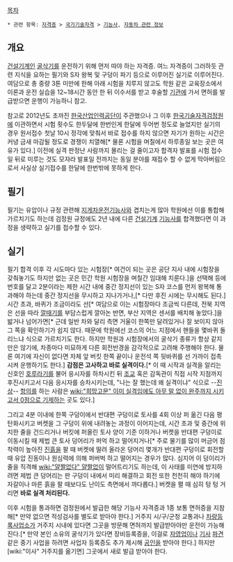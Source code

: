 [[목차]]
 * 관련 항목: [[자격증]] > [[국가기술자격]] > [[기능사]], [[자동차 관련 정보]]
== 개요 == 
[[건설기계]]인 [[굴삭기]]를 운전하기 위해 먼저 따야 하는 자격증. 여느 자격증이 그러하듯 관련 지식을 요하는 필기와 S자 왕복 및 구덩이 파기 등으로 이루어진 실기로 이루어진다. 여담으로 총 중량 3톤 미만에 한해 아래 시험을 치루지 않고도 학원 같은 교육장소에서 이론과 운전 실습을 12~18시간 동안 한 뒤 이수서를 받고 후술할 [[기관]]에 가서 면허를 발급받으면 운행이 가능하니 참고.

참고로 2012년도 초까진 [[한국산업인력공단]]이 주관했으나 그 이후 [[한국기술자격검정원]]에 이관하면서 시험 횟수도 한두달에 한번인게 한달에 두어번 정도로 늘었지만 실기의 경우 원서접수 첫날 10시 정각에 맞춰서 바로 접수를 하지 않으면 자기가 원하는 시간은 커녕 금새 마감될 정도로 경쟁이 치열해[* 물론 시험을 며칠에서 하루종일 보는 곳은 여유가 있다.] 이전에 실격 판정난 사람까지 몰리는 걸 줄이고자 합격자 발표를 시험 접수일 뒤로 미루는 것도 모자라 발표일 전까지는 동일 분야를 재접수 할 수 없게 막아버림으로서 사실상 실기접수를 한달에 한번밖에 못하게 한다.

== 필기 ==
필기는 유압이나 규정 관련해 [[지게차운전기능사]]와 겹치는게 많아 학원에선 이를 통합해 가르치기도 하는데 검정원 규정에도 2년 내에 다른 [[건설기계]] [[기능사]]를 합격했다면 이 과정을 생략하고 실기를 접수할 수 있다.

== 실기 ==
{{{#!html
<iframe width="560" height="315" src="//www.youtube.com/embed/nutDcsa3on0" frameborder="0" allowfullscreen></iframe>
}}}

필기 합격 이후 각 시도마다 있는 시험장[* 여건이 되는 곳은 공단 지사 내에 시험장을 갖춰놓기도 하지만 없는 곳은 민간 학원 시험장을 며칠간 임대해 치룬다.]을 선택해 등에 번호를 달고 2분이라는 제한 시간 내에 중간 정지선이 있는 S자 코스를 먼저 왕복해 통과해야 하는데 중간 정지선을 무시하고 지나가거나,[* 다만 후진 시에는 무시해도 된다.] 시간 초과, 바퀴가 조금이라도 선[* 여담으로 이는 시험장마다 조금씩 다른데, 전북 지역은 선을 따라 [[깔때기]]를 부담스럽게 깔아논 반면, 부산 지역은 센서를 배치해 놓았다.]을 밟거나 넘어가면[* 근데 일반 차와 달리 측면 거울이 한쪽만 달려있거나 잘 보이지 않아 그 쪽을 확인하기가 쉽지 않다. 때문에 학원에선 코스의 어느 지점에서 핸들을 몇바퀴 돌리느냐 식으로 가르치기도 한다. 하지만 학원과 시험장에서의 굴삭기 종류가 항상 같지만은 않기에, 차종마다 미묘하게 다른 회전반경을 감각적으로 고려해 주행해야 한다. 물론 여기에 자신이 없다면 차체 앞 버킷 한쪽 끝이나 운전석 쪽 뒷바퀴를 선 가까이 접촉시켜 운행하기도 한다.] '''감점은 고사하고 바로 실격이다.'''[* 이 때 시작과 실격을 알리는 신호인 [[호루라기]]를 불어 응시자를 하차시킨 뒤 [[조교]] 혹은 감독관이 직접 시작 지점까지 후진시키고서 다음 응시자를 승차시키는데, "나는 잘 했는데 왜 실격이냐" 식으로 --[[진상]]-- [[항의]]를 하는 사람은 [[wiki:"희망고문" 이미 실격임에도 아무 말 없이 완주까지 시키고서 0점으로 기제]]하는 곳도 있다.]

그리고 4분 이내에 한쪽 구덩이에서 반대편 구덩이로 토사를 4회 이상 퍼 옮긴 다음 평탄화시키고 버켓을 그 구덩이 위에 내려놓는 과정이 이어지는데, 시간 초과 및 중간에 위치한 줄을 건드리거나 버킷에 퍼올린 토사 양이 기준 이하거나 버켓을 반대편 구덩이로 이동시킬 때 제법 큰 토사 덩어리가 퍼억 하고 떨어지거나[* 주로 물기를 많이 머금어 점착력이 높아진 [[진흙]]을 팔 때 버켓에 딸려 올라온 덩어리 몇개가 반대편 구덩이로 회전할 때 유압 진동이나 원심력에 의해 퍼버벅 하고 떨어지는 경우가 많다. 심지어 이 덩이리가 줄을 직격해 [[wiki:"얄짤없다" 얄짤없이]] 떨어트리기도 하는데, 이 사태를 미연에 방지하려면 제법 큰 덩어리는 판 구덩이 내에서 미리 해결하고 회전 또한 천천히 해야 하기에 자갈이나 마른 흙을 팔 때보다도 난이도 측면에서 까다롭다.] 버켓을 펼 때 심히 텅 텅 거리면 '''바로 실격 처리된다.'''

이후 시험을 통과하면 검정원에서 발급한 해당 기능사 자격증과 1종 보통 면허증을 지참해[* 만약 없으면 적성검사를 별도로 받아야 한다.] 거주지 시/구/군청 교통과나 [[차량등록사업소]]가 거주지 시내에 있다면 그곳을 방문해 면허까지 발급받아야만 운전이 가능해진다.[* 만약 본인 소유의 굴삭기가 있다면 장비등록증을, 이걸로 [[자영업]]이나 [[기사]] [[파견]] 같은 중기 사업을 하려면 사업자 등록증도 추가 제시해 [[공인]]을 받아야 한다.] 하지만 [wiki:"이사" 거주지를 옮기면] 그곳에서 새로 발급 받아야 한다.
